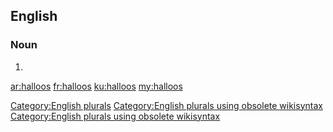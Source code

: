 ==English==

===Noun===
{{head|en}}

# {{plural of|halloo}}

[[Category:English plurals]][[Category:English plurals using obsolete wikisyntax]][[Category:English plurals using obsolete wikisyntax]]

[[ar:halloos]]
[[fr:halloos]]
[[ku:halloos]]
[[my:halloos]]